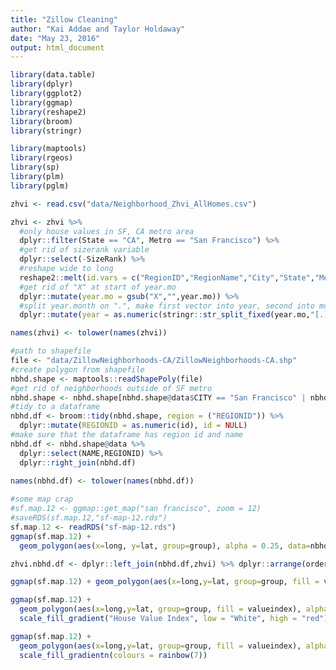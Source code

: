 ```yaml
---
title: "Zillow Cleaning"
author: "Kai Addae and Taylor Holdaway"
date: "May 23, 2016"
output: html_document
---
```


```r
library(data.table)
library(dplyr)
library(ggplot2)
library(ggmap)
library(reshape2)
library(broom)
library(stringr)

library(maptools)
library(rgeos)
library(sp)
library(plm)
library(pglm)
```

```r
zhvi <- read.csv("data/Neighborhood_Zhvi_AllHomes.csv")
```


```r
zhvi <- zhvi %>% 
  #only house values in SF, CA metro area
  dplyr::filter(State == "CA", Metro == "San Francisco") %>%
  #get rid of sizerank variable
  dplyr::select(-SizeRank) %>%
  #reshape wide to long
  reshape2::melt(id.vars = c("RegionID","RegionName","City","State","Metro","CountyName"),variable.name = "year.mo", value.name = "valueIndex") %>%
  #get rid of "X" at start of year.mo
  dplyr::mutate(year.mo = gsub("X","",year.mo)) %>%
  #split year.month on ".", make first vector into year, second into month
  dplyr::mutate(year = as.numeric(stringr::str_split_fixed(year.mo,"[.]",n=2)[,1]), month = as.numeric(stringr::str_split_fixed(year.mo,"[.]",n=2)[,2]), year.mo = NULL)

names(zhvi) <- tolower(names(zhvi))
```


```r
#path to shapefile
file <- "data/ZillowNeighborhoods-CA/ZillowNeighborhoods-CA.shp"
#create polygon from shapefile
nbhd.shape <- maptools::readShapePoly(file)
#get rid of neighborhoods outside of SF metro
nbhd.shape <- nbhd.shape[nbhd.shape@data$CITY == "San Francisco" | nbhd.shape@data$CITY == "Hayward" | nbhd.shape@data$CITY == "Fremont" | nbhd.shape@data$CITY == "Oakland" | nbhd.shape@data$CITY == "San Mateo" | nbhd.shape@data$CITY == "Menlo Park",]
#tidy to a dataframe
nbhd.df <- broom::tidy(nbhd.shape, region = ("REGIONID")) %>%
  dplyr::mutate(REGIONID = as.numeric(id), id = NULL)
#make sure that the dataframe has region id and name
nbhd.df <- nbhd.shape@data %>%
  dplyr::select(NAME,REGIONID) %>%
  dplyr::right_join(nbhd.df)
  
names(nbhd.df) <- tolower(names(nbhd.df))
```


```r

#some map crap
#sf.map.12 <- ggmap::get_map("san francisco", zoom = 12)
#saveRDS(sf.map.12,"sf-map-12.rds")
sf.map.12 <- readRDS("sf-map-12.rds")
ggmap(sf.map.12) +
  geom_polygon(aes(x=long, y=lat, group=group), alpha = 0.25, data=nbhd.df, fill='white', color = "black")
```

```r
zhvi.nbhd.df <- dplyr::left_join(nbhd.df,zhvi) %>% dplyr::arrange(order)
```

```r
ggmap(sf.map.12) + geom_polygon(aes(x=long,y=lat, group=group, fill = valueindex), alpha = 0.9, data=filter(zhvi.nbhd.df,year==2014, month==1,city == "San Francisco"), color = "black")
```

```r
ggmap(sf.map.12) +
  geom_polygon(aes(x=long,y=lat, group=group, fill = valueindex), alpha = 0.9, data=filter(zhvi.nbhd.df,year==2014, month==1,city == "San Francisco"), color = "black") +
  scale_fill_gradient("House Value Index", low = "White", high = "red")

```

```r
ggmap(sf.map.12) +
  geom_polygon(aes(x=long,y=lat, group=group, fill = valueindex), alpha = 0.9, data=filter(zhvi.nbhd.df,year==1999, month==1,city == "San Francisco"), color = "black") +
  scale_fill_gradientn(colours = rainbow(7))

```


